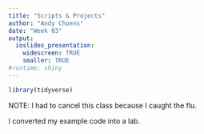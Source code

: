```yaml
---
title: "Scripts & Projects"
author: "Andy Choens"
date: "Week 03"
output:
  ioslides_presentation:
    widescreen: TRUE
    smaller: TRUE
#runtime: shiny
---
```


```r
library(tidyverse)
```

NOTE: I had to cancel this class because I caught the flu.

I converted my example code into a lab.
